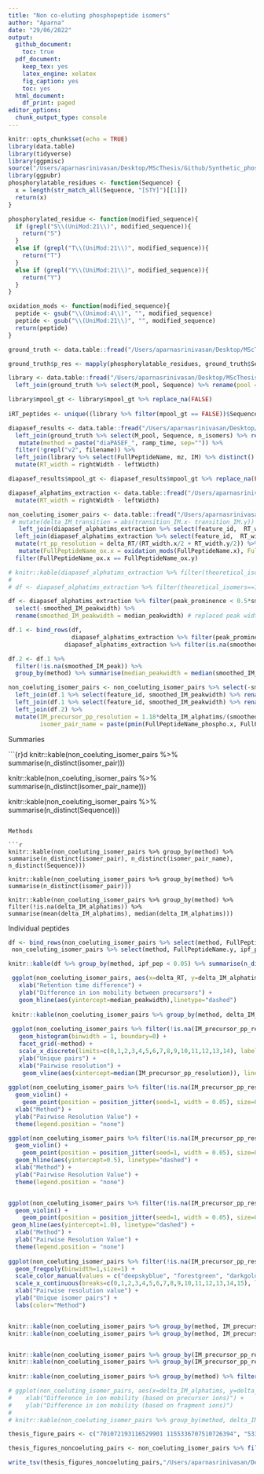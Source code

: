 ```yaml
---
title: "Non co-eluting phosphopeptide isomers"
author: "Aparna"
date: "29/06/2022"
output:
  github_document:
    toc: true
  pdf_document: 
    keep_tex: yes
    latex_engine: xelatex
    fig_caption: yes
    toc: yes
  html_document:
    df_print: paged
editor_options: 
  chunk_output_type: console
---
```


```r
knitr::opts_chunk$set(echo = TRUE)
library(data.table)
library(tidyverse)
library(ggpmisc)
source("/Users/aparnasrinivasan/Desktop/MScThesis/Github/Synthetic_phosphopeptide_isomers_TimsTOF/Analysis/utils.R")
library(ggpubr)
phosphorylatable_residues <- function(Sequence) {
  x = length(str_match_all(Sequence, "[STY]")[[1]])
  return(x)
}

phosphorylated_residue <- function(modified_sequence){
  if (grepl("S\\(UniMod:21\\)", modified_sequence)){
    return("S")
  }
  else if (grepl("T\\(UniMod:21\\)", modified_sequence)){
    return("T")
  }
  else if (grepl("Y\\(UniMod:21\\)", modified_sequence)){
    return("Y")
  }
}

oxidation_mods <- function(modified_sequence){
  peptide <- gsub("\\(Unimod:4\\)", "", modified_sequence)
  peptide <- gsub("\\(UniMod:21\\)", "", modified_sequence)
  return(peptide)
}
```

```r
ground_truth <- data.table::fread("/Users/aparnasrinivasan/Desktop/MScThesis/Srinivasan_MS_Thesis/Data/ground_truth_table.tsv")

ground_truth$p_res <- mapply(phosphorylatable_residues, ground_truth$Sequence)

library <- data.table::fread("/Users/aparnasrinivasan/Desktop/MScThesis/Srinivasan_MS_Thesis/Data/Data_Analysis_Results/Upool_spectral_library_generation/upool_library_formatted.tsv") %>% rename(RT = iRT) %>% select(-pool,-Protein) %>% mutate(method= "Spectral library") %>% 
  left_join(ground_truth %>% select(M_pool, Sequence) %>% rename(pool = M_pool) %>% mutate(mpool_gt = TRUE) %>% distinct(), by=c("Sequence")) 

library$mpool_gt <- library$mpool_gt %>% replace_na(FALSE)
  
iRT_peptides <- unique((library %>% filter(mpool_gt == FALSE))$Sequence)

diapasef_results <- data.table::fread("/Users/aparnasrinivasan/Desktop/MScThesis/Srinivasan_MS_Thesis/Data/Data_Analysis_Results/OpenSwathWorkflow_3_results/diaPASEF_Results/diapasef_results_3_1.tsv") %>% 
  left_join(ground_truth %>% select(M_pool, Sequence, n_isomers) %>% rename(pool = M_pool, theoretical_isomers = n_isomers) %>% mutate(mpool_gt = TRUE) %>% distinct(), by=c("pool", "Sequence")) %>%
   mutate(method = paste("diaPASEF_", ramp_time, sep="")) %>% 
  filter(!grepl("v2", filename)) %>% 
  left_join(library %>% select(FullPeptideName, mz, IM) %>% distinct() %>% rename(library_IM = IM), by=c("FullPeptideName", "mz")) %>% 
  mutate(RT_width = rightWidth - leftWidth)

diapasef_results$mpool_gt <- diapasef_results$mpool_gt %>% replace_na(FALSE)

diapasef_alphatims_extraction <- data.table::fread("/Users/aparnasrinivasan/Desktop/MScThesis/Srinivasan_MS_Thesis/Data/Data_Analysis_Results/OpenSwathWorkflow_3_results/Alphatims_Raw_IM_Extraction/alphatims_IM_extraction_filtered_diapasef_3_1.tsv")  %>% left_join(ground_truth %>% select(Sequence, n_isomers) %>% rename(theoretical_isomers = n_isomers)  %>% distinct(), by=c( "Sequence")) %>% mutate(method = paste("diaPASEF_", ramp_time, sep="")) %>% filter(grepl("UniMod:21", FullPeptideName)) %>% 
  mutate(RT_width = rightWidth - leftWidth)

non_coeluting_isomer_pairs <- data.table::fread("/Users/aparnasrinivasan/Desktop/MScThesis/Srinivasan_MS_Thesis/Data/Data_Analysis_Results/OpenSwathWorkflow_3_results/Isomers_Analysis/non_coeluting_sitelocalised_isomer_pairs.tsv")%>% 
 # mutate(delta_IM_transition = abs(transition_IM.x- transition_IM.y)) %>%
   left_join(diapasef_alphatims_extraction %>% select(feature_id,  RT_width) %>% rename(feature_id.x = feature_id, RT_width.x=RT_width)) %>% 
  left_join(diapasef_alphatims_extraction %>% select(feature_id,  RT_width) %>% rename(feature_id.y = feature_id, RT_width.y=RT_width)) %>% 
  mutate(rt_pp_resolution = delta_RT/(RT_width.x/2 + RT_width.y/2)) %>%
   mutate(FullPeptideName_ox.x = oxidation_mods(FullPeptideName.x), FullPeptideName_ox.y = oxidation_mods(FullPeptideName.y)) %>% 
  filter(FullPeptideName_ox.x == FullPeptideName_ox.y)

```


```r
# knitr::kable(diapasef_alphatims_extraction %>% filter(theoretical_isomers==1) %>% filter(ipf_pep < 0.05) %>% filter(!is.na(smoothed_IM_peakwidth)) %>% group_by(method) %>% summarise(median(smoothed_IM_peakwidth)))
# 
# df <- diapasef_alphatims_extraction %>% filter(theoretical_isomers==1) %>% filter(ipf_pep < 0.05) %>% filter(!is.na(smoothed_IM_peakwidth)) %>% group_by(method) %>% summarise(median_peakwidth = median(smoothed_IM_peakwidth))

df <- diapasef_alphatims_extraction %>% filter(peak_prominence < 0.5*smoothed_peak_intensity) %>% left_join(diapasef_alphatims_extraction %>% filter(peak_prominence >= 0.5*smoothed_peak_intensity) %>% filter(ipf_pep < 0.05) %>% filter(!is.na(smoothed_IM_peakwidth)) %>% group_by(method) %>% summarise(median_peakwidth = median(smoothed_IM_peakwidth))) %>% 
  select(-smoothed_IM_peakwidth) %>% 
  rename(smoothed_IM_peakwidth = median_peakwidth) # replaced peak width values 

df.1 <- bind_rows(df, 
                  diapasef_alphatims_extraction %>% filter(peak_prominence >= 0.5*smoothed_peak_intensity), 
                diapasef_alphatims_extraction %>% filter(is.na(smoothed_IM_peak)))    # combine all possible sets (i.e. replaced, non replaced, and 0 peaks)

df.2 <- df.1 %>% 
  filter(!is.na(smoothed_IM_peak)) %>% 
  group_by(method) %>% summarise(median_peakwidth = median(smoothed_IM_peakwidth))  # get median peak width 

non_coeluting_isomer_pairs <- non_coeluting_isomer_pairs %>% select(-smoothed_IM_peakwidth.x, -smoothed_IM_peakwidth.y) %>% 
  left_join(df.1 %>% select(feature_id, smoothed_IM_peakwidth) %>% rename(feature_id.x = feature_id, smoothed_IM_peakwidth.x = smoothed_IM_peakwidth)) %>% 
  left_join(df.1 %>% select(feature_id, smoothed_IM_peakwidth) %>% rename(feature_id.y = feature_id, smoothed_IM_peakwidth.y = smoothed_IM_peakwidth)) %>% 
  left_join(df.2) %>% 
  mutate(IM_precursor_pp_resolution = 1.18*delta_IM_alphatims/(smoothed_IM_peakwidth.x + smoothed_IM_peakwidth.y), 
         isomer_pair_name = paste(pmin(FullPeptideName_phospho.x, FullPeptideName_phospho.y), pmax(FullPeptideName_phospho.x, FullPeptideName_phospho.y))) 


```

 Summaries 

```{r}d
knitr::kable(non_coeluting_isomer_pairs  %>% summarise(n_distinct(isomer_pair)))

knitr::kable(non_coeluting_isomer_pairs %>% summarise(n_distinct(isomer_pair_name)))

knitr::kable(non_coeluting_isomer_pairs %>% summarise(n_distinct(Sequence)))

```

Methods

```r
knitr::kable(non_coeluting_isomer_pairs %>% group_by(method) %>% summarise(n_distinct(isomer_pair), n_distinct(isomer_pair_name), n_distinct(Sequence)))

knitr::kable(non_coeluting_isomer_pairs %>% group_by(method) %>% summarise(n_distinct(isomer_pair)))

knitr::kable(non_coeluting_isomer_pairs %>% group_by(method) %>% filter(!is.na(delta_IM_alphatims)) %>% summarise(mean(delta_IM_alphatims), median(delta_IM_alphatims)))
```

Individual peptides

```r
df <- bind_rows(non_coeluting_isomer_pairs %>% select(method, FullPeptideName.x, ipf_pep.x) %>% rename(FullPeptideName = FullPeptideName.x, ipf_pep = ipf_pep.x),
 non_coeluting_isomer_pairs %>% select(method, FullPeptideName.y, ipf_pep.y) %>% rename(FullPeptideName = FullPeptideName.y, ipf_pep = ipf_pep.y)) %>% unique()

knitr::kable(df %>% group_by(method, ipf_pep < 0.05) %>% summarise(n_distinct(FullPeptideName)))
```

```r
 ggplot(non_coeluting_isomer_pairs, aes(x=delta_RT, y=delta_IM_alphatims)) + geom_point(size=0.5) + facet_grid(~method) +
   xlab("Retention time difference") +
   ylab("Difference in ion mobility between precursors") +
   geom_hline(aes(yintercept=median_peakwidth),linetype="dashed") 
 
 knitr::kable(non_coeluting_isomer_pairs %>% group_by(method, delta_IM_alphatims < median_peakwidth) %>% summarise(n_distinct(isomer_pair)))
 
 ggplot(non_coeluting_isomer_pairs %>% filter(!is.na(IM_precursor_pp_resolution)), aes(x=IM_precursor_pp_resolution)) + 
   geom_histogram(binwidth = 1, boundary=0) + 
   facet_grid(~method) +
   scale_x_discrete(limits=c(0,1,2,3,4,5,6,7,8,9,10,11,12,13,14), labels = c("0","1","2","3","4"," 5","6", "7", "8", "9", "10","11","12", "13","14")) +
   ylab("Unique pairs") + 
   xlab("Pairwise resolution") +
    geom_vline(aes(xintercept=median(IM_precursor_pp_resolution)), linetype="dashed") 
 
ggplot(non_coeluting_isomer_pairs %>% filter(!is.na(IM_precursor_pp_resolution)), aes(y=IM_precursor_pp_resolution, x=method, fill=method)) + 
  geom_violin() + 
    geom_point(position = position_jitter(seed=1, width = 0.05), size=0.5) + 
  xlab("Method") + 
  ylab("Pairwise Resolution Value") + 
  theme(legend.position = "none")

ggplot(non_coeluting_isomer_pairs %>% filter(!is.na(IM_precursor_pp_resolution)), aes(y=IM_precursor_pp_resolution, x=method, fill=method)) + 
  geom_violin() + 
    geom_point(position = position_jitter(seed=1, width = 0.05), size=0.5) + 
  geom_hline(aes(yintercept=0.5), linetype="dashed") + 
  xlab("Method") + 
  ylab("Pairwise Resolution Value") + 
  theme(legend.position = "none")


ggplot(non_coeluting_isomer_pairs %>% filter(!is.na(IM_precursor_pp_resolution)), aes(y=IM_precursor_pp_resolution, x=method, fill=method)) + 
  geom_violin() + 
    geom_point(position = position_jitter(seed=1, width = 0.05), size=0.5) + 
 geom_hline(aes(yintercept=1.0), linetype="dashed") + 
  xlab("Method") + 
  ylab("Pairwise Resolution Value") + 
  theme(legend.position = "none") 
 
ggplot(non_coeluting_isomer_pairs %>% filter(!is.na(IM_precursor_pp_resolution)), aes(x=IM_precursor_pp_resolution, color=method)) + 
  geom_freqpoly(binwidth=1,size=1) + 
  scale_color_manual(values = c("deepskyblue", "forestgreen", "darkgoldenrod1")) + 
  scale_x_continuous(breaks=c(0,1,2,3,4,5,6,7,8,9,10,11,12,13,14,15), labels = c("0","1","2","3","4"," 5", "6","7","8", "9", "10", "11","12","13","14","15")) +
  xlab("Pairwise resolution value") + 
  ylab("Unique isomer pairs") + 
  labs(color="Method") 


knitr::kable(non_coeluting_isomer_pairs %>% group_by(method, IM_precursor_pp_resolution <1) %>% summarise(n_distinct(isomer_pair)))
knitr::kable(non_coeluting_isomer_pairs %>% group_by(method, IM_precursor_pp_resolution <0.5) %>% summarise(n_distinct(isomer_pair)))


knitr::kable(non_coeluting_isomer_pairs %>% group_by(IM_precursor_pp_resolution <1) %>% summarise(n_distinct(isomer_pair)))
knitr::kable(non_coeluting_isomer_pairs %>% group_by(IM_precursor_pp_resolution <0.5) %>% summarise(n_distinct(isomer_pair)))
 
knitr::kable(non_coeluting_isomer_pairs %>% group_by(method) %>% filter(! is.na(IM_precursor_pp_resolution)) %>% summarise(median(IM_precursor_pp_resolution)))

# ggplot(non_coeluting_isomer_pairs, aes(x=delta_IM_alphatims, y=delta_IM_transition)) + geom_point(size=0.5) + facet_grid(~method) + geom_abline(slope = 1, intercept = 0) + 
#    xlab("Difference in ion mobility (based on precursor ions)") +
#    ylab("Difference in ion mobility (based on fragment ions)") 
#  
# knitr::kable(non_coeluting_isomer_pairs %>% group_by(method, delta_IM_alphatims > delta_IM_transition) %>% summarise(n_distinct(isomer_pair)))


```

```r
thesis_figure_pairs <- c("701072193116529901 1155336707510726394", "5330970702811546805 8325215794575201712", "1157414411016024977 3590371723606560506")

thesis_figures_noncoeluting_pairs <- non_coeluting_isomer_pairs %>% filter(isomer_pair %in% thesis_figure_pairs)

write_tsv(thesis_figures_noncoeluting_pairs,"/Users/aparnasrinivasan/Desktop/MScThesis/Srinivasan_MS_Thesis/Data/Data_Analysis_Results/OpenSwathWorkflow_3_results/Thesis_Figures/thesis_figures_sitelocalised_non_coeuluting_isomer_pairs.tsv")

```
